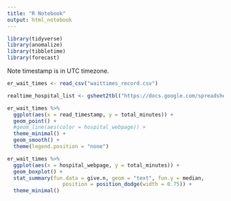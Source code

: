 ```yaml
---
title: "R Notebook"
output: html_notebook
---
```

```r
library(tidyverse)
library(anomalize)
library(tibbletime)
library(forecast)
```

Note timestamp is in UTC timezone. 
```r
er_wait_times <- read_csv("waittimes_record.csv")

realtime_hospital_list <- gsheet2tbl("https://docs.google.com/spreadsheets/d/1MCiyFx-kC2Et88taXHt49x4W0PTJboJ93A-SmZ9Ed4Q/edit?usp=sharing")

```


```r
er_wait_times %>% 
  ggplot(aes(x = read_timestamp, y = total_minutes)) + 
  geom_point() +
  #geom_line(aes(color = hospital_webpage)) + 
  theme_minimal() +
  geom_smooth() + 
  theme(legend.position = "none")
```

```r
er_wait_times %>% 
  ggplot(aes(x = hospital_webpage, y = total_minutes)) +
  geom_boxplot() + 
  stat_summary(fun.data = give.n, geom = "text", fun.y = median,
                  position = position_dodge(width = 0.75)) +
  theme_minimal()
```

